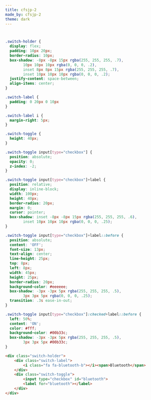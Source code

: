 ```yaml
---
title: cfsjp-2
made_by: cfsjp-2
theme: dark
---
```


```css


.switch-holder {
  display: flex;
  padding: 10px 20px;
  border-radius: 10px;
  box-shadow: -8px -8px 15px rgba(255, 255, 255, .7),
        10px 10px 10px rgba(0, 0, 0, .2),
        inset 8px 8px 15px rgba(255, 255, 255, .7),
        inset 10px 10px 10px rgba(0, 0, 0, .2);
  justify-content: space-between;
  align-items: center;
}

.switch-label {
  padding: 0 20px 0 10px
}

.switch-label i {
  margin-right: 5px;
}

.switch-toggle {
  height: 40px;
}

.switch-toggle input[type="checkbox"] {
  position: absolute;
  opacity: 0;
  z-index: -2;
}

.switch-toggle input[type="checkbox"]+label {
  position: relative;
  display: inline-block;
  width: 100px;
  height: 40px;
  border-radius: 20px;
  margin: 0;
  cursor: pointer;
  box-shadow: inset -8px -8px 15px rgba(255, 255, 255, .6),
        inset 10px 10px 10px rgba(0, 0, 0, .25);
}

.switch-toggle input[type="checkbox"]+label::before {
  position: absolute;
  content: 'OFF';
  font-size: 13px;
  text-align: center;
  line-height: 25px;
  top: 8px;
  left: 8px;
  width: 45px;
  height: 25px;
  border-radius: 20px;
  background-color: #eeeeee;
  box-shadow: -3px -3px 5px rgba(255, 255, 255, .5),
        3px 3px 5px rgba(0, 0, 0, .25);
  transition: .3s ease-in-out;
}

.switch-toggle input[type="checkbox"]:checked+label::before {
  left: 50%;
  content: 'ON';
  color: #fff;
  background-color: #00b33c;
  box-shadow: -3px -3px 5px rgba(255, 255, 255, .5),
        3px 3px 5px #00b33c;
}
```

```html
<div class="switch-holder">
    <div class="switch-label">
        <i class="fa fa-bluetooth-b"></i><span>Bluetooth</span>
    </div>
    <div class="switch-toggle">
        <input type="checkbox" id="bluetooth">
        <label for="bluetooth"></label>
    </div>
</div>
```
